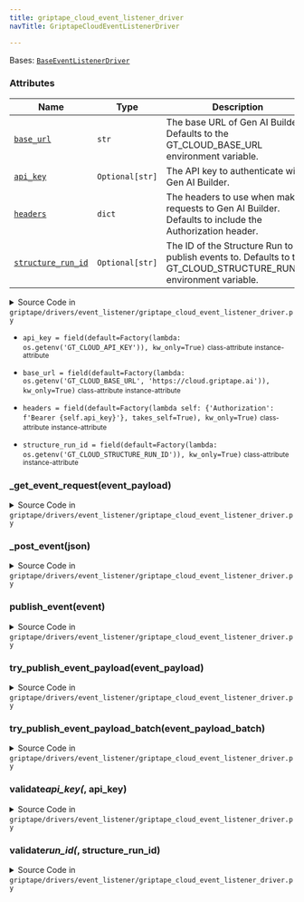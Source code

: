 ```yaml
---
title: griptape_cloud_event_listener_driver
navTitle: GriptapeCloudEventListenerDriver

---
```


<span id="griptape.drivers.event_listener.griptape_cloud_event_listener_driver.GriptapeCloudEventListenerDriver"></span>

Bases:
 [`BaseEventListenerDriver`](base_event_listener_driver.mdx#griptape.drivers.event_listener.base_event_listener_driver.BaseEventListenerDriver "BaseEventListenerDriver (griptape.drivers.event_listener.base_event_listener_driver.BaseEventListenerDriver)")

### Attributes

| Name                                                                                                                                                                                                                                                                                                                                                                                                                                                                                                                               | Type            | Description                                                                                                            |
| ---------------------------------------------------------------------------------------------------------------------------------------------------------------------------------------------------------------------------------------------------------------------------------------------------------------------------------------------------------------------------------------------------------------------------------------------------------------------------------------------------------------------------------- | --------------- | ---------------------------------------------------------------------------------------------------------------------- |
| <a href="griptape_cloud_event_listener_driver.mdx#griptape.drivers.event_listener.griptape_cloud_event_listener_driver.GriptapeCloudEventListenerDriver.base_url" title="base_url = field(default=Factory(lambda: os.getenv('GT_CLOUD_BASE_URL', 'https://cloud.griptape.ai')), kw_only=True)           class-attribute       instance-attribute    (griptape.drivers.event_listener.griptape_cloud_event_listener_driver.GriptapeCloudEventListenerDriver.base_url)"><code class="language-python">base_url</code></a>            | `str`           | The base URL of Gen AI Builder. Defaults to the GT_CLOUD_BASE_URL environment variable.<br/>                           |
| <a href="griptape_cloud_event_listener_driver.mdx#griptape.drivers.event_listener.griptape_cloud_event_listener_driver.GriptapeCloudEventListenerDriver.api_key" title="api_key = field(default=Factory(lambda: os.getenv('GT_CLOUD_API_KEY')), kw_only=True)           class-attribute       instance-attribute    (griptape.drivers.event_listener.griptape_cloud_event_listener_driver.GriptapeCloudEventListenerDriver.api_key)"><code class="language-python">api_key</code></a>                                              | `Optional[str]` | The API key to authenticate with Gen AI Builder.<br/>                                                                  |
| <a href="griptape_cloud_event_listener_driver.mdx#griptape.drivers.event_listener.griptape_cloud_event_listener_driver.GriptapeCloudEventListenerDriver.headers" title="headers = field(default=Factory(lambda self: {'Authorization': f'Bearer {self.api_key}'}, takes_self=True), kw_only=True)           class-attribute       instance-attribute    (griptape.drivers.event_listener.griptape_cloud_event_listener_driver.GriptapeCloudEventListenerDriver.headers)"><code class="language-python">headers</code></a>          | `dict`          | The headers to use when making requests to Gen AI Builder. Defaults to include the Authorization header.<br/>          |
| <a href="griptape_cloud_event_listener_driver.mdx#griptape.drivers.event_listener.griptape_cloud_event_listener_driver.GriptapeCloudEventListenerDriver.structure_run_id" title="structure_run_id = field(default=Factory(lambda: os.getenv('GT_CLOUD_STRUCTURE_RUN_ID')), kw_only=True)           class-attribute       instance-attribute    (griptape.drivers.event_listener.griptape_cloud_event_listener_driver.GriptapeCloudEventListenerDriver.structure_run_id)"><code class="language-python">structure_run_id</code></a> | `Optional[str]` | The ID of the Structure Run to publish events to. Defaults to the GT_CLOUD_STRUCTURE_RUN_ID environment variable.<br/> |

<details><summary>Source Code in <code>griptape&#47;drivers&#47;event_listener&#47;griptape_cloud_event_listener_driver.py</code></summary>

```python
@define
class GriptapeCloudEventListenerDriver(BaseEventListenerDriver):
    """Driver for publishing events to Gen AI Builder.

    Attributes:
        base_url: The base URL of Gen AI Builder. Defaults to the GT_CLOUD_BASE_URL environment variable.
        api_key: The API key to authenticate with Gen AI Builder.
        headers: The headers to use when making requests to Gen AI Builder. Defaults to include the Authorization header.
        structure_run_id: The ID of the Structure Run to publish events to. Defaults to the GT_CLOUD_STRUCTURE_RUN_ID environment variable.
    """

    base_url: str = field(
        default=Factory(lambda: os.getenv("GT_CLOUD_BASE_URL", "https://cloud.griptape.ai")),
        kw_only=True,
    )
    api_key: Optional[str] = field(default=Factory(lambda: os.getenv("GT_CLOUD_API_KEY")), kw_only=True)
    headers: dict = field(
        default=Factory(lambda self: {"Authorization": f"Bearer {self.api_key}"}, takes_self=True),
        kw_only=True,
    )
    structure_run_id: Optional[str] = field(
        default=Factory(lambda: os.getenv("GT_CLOUD_STRUCTURE_RUN_ID")), kw_only=True
    )

    @structure_run_id.validator  # pyright: ignore[reportAttributeAccessIssue, reportOptionalMemberAccess]
    def validate_run_id(self, _: Attribute, structure_run_id: Optional[str]) -> None:
        if structure_run_id is None:
            raise ValueError(
                "structure_run_id must be set either in the constructor or as an environment variable (GT_CLOUD_STRUCTURE_RUN_ID).",
            )

    @api_key.validator  # pyright: ignore[reportAttributeAccessIssue, reportOptionalMemberAccess]
    def validate_api_key(self, _: Attribute, api_key: Optional[str]) -> None:
        if api_key is None:
            raise ValueError(
                "No value was found for the 'GT_CLOUD_API_KEY' environment variable. "
                "This environment variable is required when running in Gen AI Builder for authorization. "
                "You can generate a Gen AI Builder API Key by visiting https://cloud.griptape.ai/keys . "
                "Specify it as an environment variable when creating a Managed Structure in Gen AI Builder."
            )

    def publish_event(self, event: BaseEvent | dict) -> None:
        from griptape.observability.observability import Observability

        event_payload = event.to_dict() if isinstance(event, BaseEvent) else event

        span_id = Observability.get_span_id()
        if span_id is not None:
            event_payload["span_id"] = span_id

        super().publish_event(event_payload)

    def try_publish_event_payload(self, event_payload: dict) -> None:
        self._post_event(self._get_event_request(event_payload))

    def try_publish_event_payload_batch(self, event_payload_batch: list[dict]) -> None:
        self._post_event([self._get_event_request(event_payload) for event_payload in event_payload_batch])

    def _get_event_request(self, event_payload: dict) -> dict:
        return {
            "payload": event_payload,
            "timestamp": event_payload.get("timestamp", time.time()),
            "type": event_payload.get("type", "UserEvent"),
        }

    def _post_event(self, json: list[dict] | dict) -> None:
        requests.post(
            url=griptape_cloud_url(self.base_url, f"api/structure-runs/{self.structure_run_id}/events"),
            json=json,
            headers=self.headers,
        ).raise_for_status()
```

</details>

-   `api_key = field(default=Factory(lambda: os.getenv('GT_CLOUD_API_KEY')), kw_only=True)` <small>class-attribute</small> <small>instance-attribute</small>  <span id="griptape.drivers.event_listener.griptape_cloud_event_listener_driver.GriptapeCloudEventListenerDriver.api_key"></span> 

-   `base_url = field(default=Factory(lambda: os.getenv('GT_CLOUD_BASE_URL', 'https://cloud.griptape.ai')), kw_only=True)` <small>class-attribute</small> <small>instance-attribute</small>  <span id="griptape.drivers.event_listener.griptape_cloud_event_listener_driver.GriptapeCloudEventListenerDriver.base_url"></span> 

-   `headers = field(default=Factory(lambda self: {'Authorization': f'Bearer {self.api_key}'}, takes_self=True), kw_only=True)` <small>class-attribute</small> <small>instance-attribute</small>  <span id="griptape.drivers.event_listener.griptape_cloud_event_listener_driver.GriptapeCloudEventListenerDriver.headers"></span> 

-   `structure_run_id = field(default=Factory(lambda: os.getenv('GT_CLOUD_STRUCTURE_RUN_ID')), kw_only=True)` <small>class-attribute</small> <small>instance-attribute</small>  <span id="griptape.drivers.event_listener.griptape_cloud_event_listener_driver.GriptapeCloudEventListenerDriver.structure_run_id"></span> 

<span id="griptape.drivers.event_listener.griptape_cloud_event_listener_driver.GriptapeCloudEventListenerDriver._get_event_request"></span>

### \_get_event_request(event_payload)

<details><summary>Source Code in <code>griptape&#47;drivers&#47;event_listener&#47;griptape_cloud_event_listener_driver.py</code></summary>

```python
def _get_event_request(self, event_payload: dict) -> dict:
    return {
        "payload": event_payload,
        "timestamp": event_payload.get("timestamp", time.time()),
        "type": event_payload.get("type", "UserEvent"),
    }
```

</details>

<span id="griptape.drivers.event_listener.griptape_cloud_event_listener_driver.GriptapeCloudEventListenerDriver._post_event"></span>

### \_post_event(json)

<details><summary>Source Code in <code>griptape&#47;drivers&#47;event_listener&#47;griptape_cloud_event_listener_driver.py</code></summary>

```python
def _post_event(self, json: list[dict] | dict) -> None:
    requests.post(
        url=griptape_cloud_url(self.base_url, f"api/structure-runs/{self.structure_run_id}/events"),
        json=json,
        headers=self.headers,
    ).raise_for_status()
```

</details>

<span id="griptape.drivers.event_listener.griptape_cloud_event_listener_driver.GriptapeCloudEventListenerDriver.publish_event"></span>

### publish_event(event)

<details><summary>Source Code in <code>griptape&#47;drivers&#47;event_listener&#47;griptape_cloud_event_listener_driver.py</code></summary>

```python
def publish_event(self, event: BaseEvent | dict) -> None:
    from griptape.observability.observability import Observability

    event_payload = event.to_dict() if isinstance(event, BaseEvent) else event

    span_id = Observability.get_span_id()
    if span_id is not None:
        event_payload["span_id"] = span_id

    super().publish_event(event_payload)
```

</details>

<span id="griptape.drivers.event_listener.griptape_cloud_event_listener_driver.GriptapeCloudEventListenerDriver.try_publish_event_payload"></span>

### try_publish_event_payload(event_payload)

<details><summary>Source Code in <code>griptape&#47;drivers&#47;event_listener&#47;griptape_cloud_event_listener_driver.py</code></summary>

```python
def try_publish_event_payload(self, event_payload: dict) -> None:
    self._post_event(self._get_event_request(event_payload))
```

</details>

<span id="griptape.drivers.event_listener.griptape_cloud_event_listener_driver.GriptapeCloudEventListenerDriver.try_publish_event_payload_batch"></span>

### try_publish_event_payload_batch(event_payload_batch)

<details><summary>Source Code in <code>griptape&#47;drivers&#47;event_listener&#47;griptape_cloud_event_listener_driver.py</code></summary>

```python
def try_publish_event_payload_batch(self, event_payload_batch: list[dict]) -> None:
    self._post_event([self._get_event_request(event_payload) for event_payload in event_payload_batch])
```

</details>

<span id="griptape.drivers.event_listener.griptape_cloud_event_listener_driver.GriptapeCloudEventListenerDriver.validate_api_key"></span>

### validate*api_key(*, api_key)

<details><summary>Source Code in <code>griptape&#47;drivers&#47;event_listener&#47;griptape_cloud_event_listener_driver.py</code></summary>

```python
@api_key.validator  # pyright: ignore[reportAttributeAccessIssue, reportOptionalMemberAccess]
def validate_api_key(self, _: Attribute, api_key: Optional[str]) -> None:
    if api_key is None:
        raise ValueError(
            "No value was found for the 'GT_CLOUD_API_KEY' environment variable. "
            "This environment variable is required when running in Gen AI Builder for authorization. "
            "You can generate a Gen AI Builder API Key by visiting https://cloud.griptape.ai/keys . "
            "Specify it as an environment variable when creating a Managed Structure in Gen AI Builder."
        )
```

</details>

<span id="griptape.drivers.event_listener.griptape_cloud_event_listener_driver.GriptapeCloudEventListenerDriver.validate_run_id"></span>

### validate*run_id(*, structure_run_id)

<details><summary>Source Code in <code>griptape&#47;drivers&#47;event_listener&#47;griptape_cloud_event_listener_driver.py</code></summary>

```python
@structure_run_id.validator  # pyright: ignore[reportAttributeAccessIssue, reportOptionalMemberAccess]
def validate_run_id(self, _: Attribute, structure_run_id: Optional[str]) -> None:
    if structure_run_id is None:
        raise ValueError(
            "structure_run_id must be set either in the constructor or as an environment variable (GT_CLOUD_STRUCTURE_RUN_ID).",
        )
```

</details>
